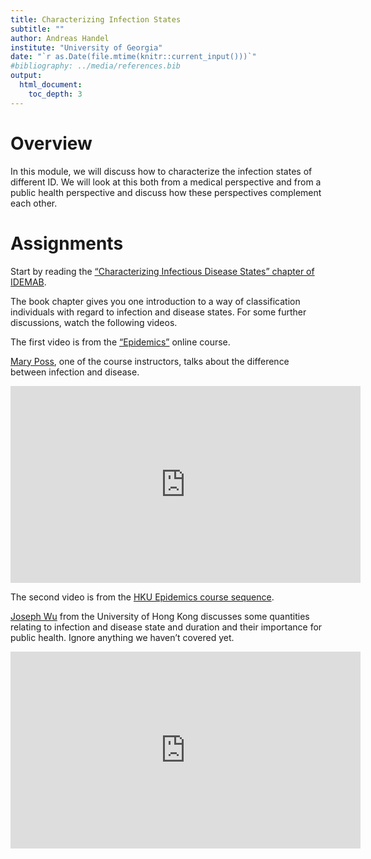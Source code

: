 ```yaml
---
title: Characterizing Infection States 
subtitle: ""
author: Andreas Handel
institute: "University of Georgia"
date: "`r as.Date(file.mtime(knitr::current_input()))`"
#bibliography: ../media/references.bib
output: 
  html_document:
    toc_depth: 3
---
```



# Overview
In this module, we will discuss how to characterize the infection states of different ID. We will look at this both from a medical perspective and from a public health perspective and discuss how these perspectives complement each other. 


# Assignments

Start by reading the ["Characterizing Infectious Disease States" chapter of IDEMAB](https://andreashandel.github.io/IDEMAbook/idstates.html). 

The book chapter gives you one introduction to a way of classification individuals with regard to infection and disease states. For some further discussions, watch the following videos. 

The first video is from the ["Epidemics"](https://www.coursera.org/learn/epidemics) online course. 

[Mary Poss](https://science.psu.edu/bio/people/mup14), one of the course instructors, talks about the difference between infection and disease.

<p><iframe width="560" height="315" src="https://www.youtube.com/embed/feurlFtWIsM" frameborder="0" allowfullscreen></iframe></p>

The second video is from the [HKU Epidemics course sequence](https://www.edx.org/search?q=epidemics). 

[Joseph Wu](https://sph.hku.hk/en/about-us/faculty-and-staff/academic-staff/wu,-tsz-kei-joseph) from the University of Hong Kong discusses some quantities relating to infection and disease state and duration and their importance for public health. Ignore anything we haven't covered yet.

<p><iframe width="560" height="315" src="https://www.youtube.com/embed/z9EItIxkaVs" frameborder="0" allowfullscreen></iframe></p>



